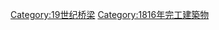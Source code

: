 {{Commonscat|Bridges completed in 1816}}
{{Cat nav 10years|19世纪桥梁|1816||年完工橋梁}}

[[Category:19世纪桥梁|Category:19世纪桥梁]]
[[Category:1816年完工建築物|Category:1816年完工建築物]]
